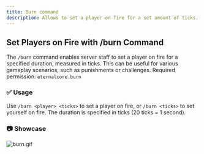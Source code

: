 ```yaml
---
title: Burn command
description: Allows to set a player on fire for a set amount of ticks.
---
```


## Set Players on Fire with /burn Command
The `/burn` command enables server staff to set a player on fire for a specified duration, measured in ticks. This can be useful for various gameplay scenarios, such as punishments or challenges.
Required permission: `eternalcore.burn`

### ✅ Usage
Use `/burn <player> <ticks>` to set a player on fire, or `/burn <ticks>` to set yourself on fire.
The duration is specified in ticks (20 ticks = 1 second).

### 📷 Showcase
![burn.gif](/docs/eternalcore/burn.gif)

